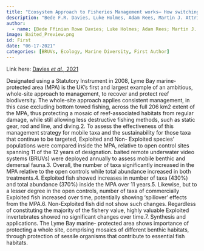 ```yaml
---
title: "Ecosystem Approach to Fisheries Management works— How switching from Mobile to Static Fishing Gear Improves Populations of Fished and Non-Fished Species Inside a Marine Protected Area."
description: "Bede F.R. Davies, Luke Holmes, Adam Rees, Martin J. Attrill, Amy Y. Cartwright & Emma V. Sheehan."
author:
  - name: [Bede Ffinian Rowe Davies; Luke Holmes; Adam Rees; Martin J. Attrill; Amy Y. Cartwright; Emma V. Sheehan]
image: Baited_Preview.png
id: First
date: "06-17-2021"
categories: [BRUVs, Ecology, Marine Diversity, First Author]
---
```


Link here: [Davies *et al.,* 2021](https://besjournals.onlinelibrary.wiley.com/doi/epdf/10.1111/1365-2664.13986)

Designated using a Statutory Instrument in 2008, Lyme Bay marine- protected area (MPA) is the UK's first and largest example of an ambitious, whole-site approach to management, to recover and protect reef biodiversity. The whole-site approach applies consistent management, in this case excluding bottom towed fishing, across the full 206 km2 extent of the MPA, thus protecting a mosaic of reef-associated habitats from regular damage, while still allowing less destructive fishing methods, such as static gear, rod and line, and diving.2. To assess the effectiveness of this management strategy for mobile taxa and the sustainability for those taxa that continue to be targeted, Exploited and Non- Exploited species' populations were compared inside the MPA, relative to open control sites spanning 11 of the 12 years of designation. baited remote underwater video systems (BRUVs) were deployed annually to assess mobile benthic and demersal fauna.3. Overall, the number of taxa significantly increased in the MPA relative to the open controls while total abundance increased in both treatments.4. Exploited fish showed increases in number of taxa (430%) and total abundance (370%) inside the MPA over 11 years.5. Likewise, but to a lesser degree in the open controls, number of taxa of commercially Exploited fish increased over time, potentially showing 'spillover' effects from the MPA.6. Non-Exploited fish did not show such changes. Regardless of constituting the majority of the fishery value, highly valuable Exploited invertebrates showed no significant changes over time.7. Synthesis and applications. The Lyme Bay marine- protected area shows importance of protecting a whole site, comprising mosaics of different benthic habitats, through protection of sessile organisms that contribute to essential fish habitats.
